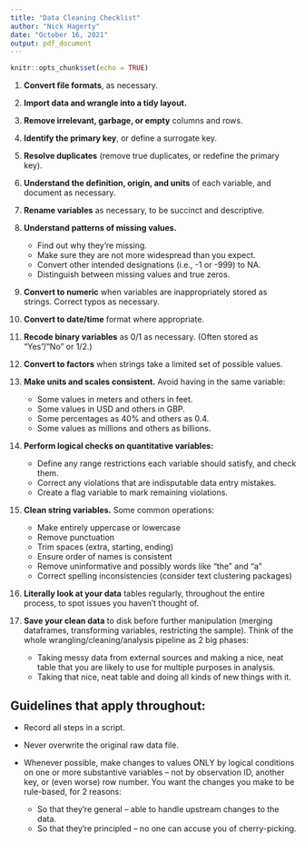 ```yaml
---
title: "Data Cleaning Checklist"
author: "Nick Hagerty"
date: "October 16, 2021"
output: pdf_document
---
```


```r
knitr::opts_chunk$set(echo = TRUE)
```

1. **Convert file formats**, as necessary.

1. **Import data and wrangle into a tidy layout.**

1. **Remove irrelevant, garbage, or empty** columns and rows.

1. **Identify the primary key**, or define a surrogate key.

1. **Resolve duplicates** (remove true duplicates, or redefine the primary key).

1. **Understand the definition, origin, and units** of each variable, and document as necessary.

1. **Rename variables** as necessary, to be succinct and descriptive.

1. **Understand patterns of missing values.**
    - Find out why they're missing.
    - Make sure they are not more widespread than you expect.
    - Convert other intended designations (i.e., -1 or -999) to NA.
    - Distinguish between missing values and true zeros.

1. **Convert to numeric** when variables are inappropriately stored as strings. Correct typos as necessary.

1. **Convert to date/time** format where appropriate.

1. **Recode binary variables** as 0/1 as necessary. (Often stored as "Yes"/"No" or 1/2.)

1. **Convert to factors** when strings take a limited set of possible values.

1. **Make units and scales consistent.** Avoid having in the same variable:
    - Some values in meters and others in feet.
    - Some values in USD and others in GBP.
    - Some percentages as 40% and others as 0.4.
    - Some values as millions and others as billions.

1. **Perform logical checks on quantitative variables:**
    - Define any range restrictions each variable should satisfy, and check them.
    - Correct any violations that are indisputable data entry mistakes.
    - Create a flag variable to mark remaining violations.

1. **Clean string variables.** Some common operations:
    - Make entirely uppercase or lowercase
    - Remove punctuation
    - Trim spaces (extra, starting, ending)
    - Ensure order of names is consistent
    - Remove uninformative and possibly words like "the" and "a"
    - Correct spelling inconsistencies (consider text clustering packages)

1. **Literally look at your data** tables regularly, throughout the entire process, to spot issues you haven't thought of.

1. **Save your clean data** to disk before further manipulation (merging dataframes, transforming variables, restricting the sample). Think of the whole wrangling/cleaning/analysis pipeline as 2 big phases:
    - Taking messy data from external sources and making a nice, neat table that you are likely to use for multiple purposes in analysis.
    - Taking that nice, neat table and doing all kinds of new things with it.


## Guidelines that apply throughout:

- Record all steps in a script.
  
- Never overwrite the original raw data file.

- Whenever possible, make changes to values ONLY by logical conditions on one or more substantive variables -- not by observation ID, another key, or (even worse) row number. You want the changes you make to be rule-based, for 2 reasons:
  * So that they're general -- able to handle upstream changes to the data.
  * So that they're principled -- no one can accuse you of cherry-picking.
